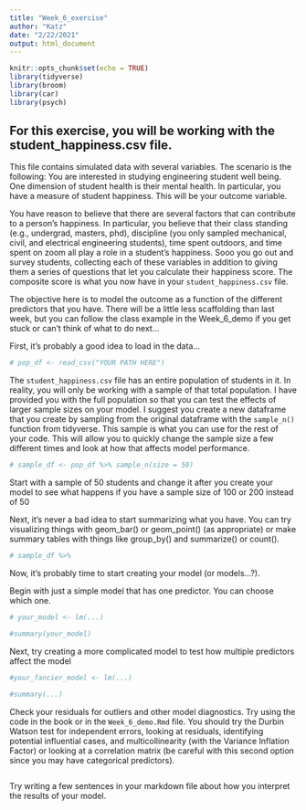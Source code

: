 ```yaml
---
title: "Week_6_exercise"
author: "Katz"
date: "2/22/2021"
output: html_document
---
```


```r
knitr::opts_chunk$set(echo = TRUE)
library(tidyverse)
library(broom)
library(car)
library(psych)
```


## For this exercise, you will be working with the student_happiness.csv file.

This file contains simulated data with several variables. The scenario is the following: 
You are interested in studying engineering student well being. One dimension of student health is their mental health. In particular, you have a measure of student happiness. This will be your outcome variable.

You have reason to believe that there are several factors that can contribute to a person's happiness. In particular, you believe that their class standing (e.g., undergrad, masters, phd), discipline (you only sampled mechanical, civil, and electrical engineering students), time spent outdoors, and time spent on zoom all play a role in a student's happiness. Sooo you go out and survey students, collecting each of these variables in addition to giving them a series of questions that let you calculate their happiness score. The composite score is what you now have in your `student_happiness.csv` file.

The objective here is to model the outcome as a function of the different predictors that you have. There will be a little less scaffolding than last week, but you can follow the class example in the Week_6_demo if you get stuck or can't think of what to do next...


First, it's probably a good idea to load in the data...
```r

# pop_df <- read_csv("YOUR PATH HERE")

```


The `student_happiness.csv` file has an entire population of students in it. In reality, you will only be working with a sample of that total population. I have provided you with the full population so that you can test the effects of larger sample sizes on your model. I suggest you create a new dataframe that you create by sampling from the original dataframe with the `sample_n()` function from tidyverse. This sample is what you can use for the rest of your code. This will allow you to quickly change the sample size a few different times and look at how that affects model performance.


```r

# sample_df <- pop_df %>% sample_n(size = 50) 

```
Start with a sample of 50 students and change it after you create your model to see what happens if you have a sample size of 100 or 200 instead of 50


Next, it's never a bad idea to start summarizing what you have. You can try visualizing things with geom_bar() or geom_point() (as appropriate) or make summary tables with things like group_by() and summarize() or count().

```r

# sample_df %>% 

```

Now, it's probably time to start creating your model (or models...?).

Begin with just a simple model that has one predictor. You can choose which one.

```r
# your_model <- lm(...)

#summary(your_model)

```


Next, try creating a more complicated model to test how multiple predictors affect the model

```r
#your_fancier_model <- lm(...)

#summary(...)
```


Check your residuals for outliers and other model diagnostics. Try using the code in the book or in the `Week_6_demo.Rmd` file. You should try the Durbin Watson test for independent errors, looking at residuals, identifying potential influential cases, and multicollinearity (with the Variance Inflation Factor) or looking at a correlation matrix (be careful with this second option since you may have categorical predictors).

```r

```




Try writing a few sentences in your markdown file about how you interpret the results of your model.




